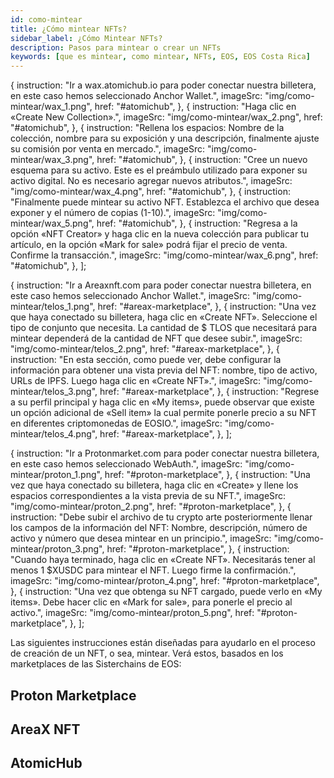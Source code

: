 ```yaml
---
id: como-mintear
title: ¿Cómo mintear NFTs?
sidebar_label: ¿Cómo Mintear NFTs?
description: Pasos para mintear o crear un NFTs
keywords: [que es mintear, como mintear, NFTs, EOS, EOS Costa Rica]
---
```



  {
    instruction:
      "Ir a wax.atomichub.io para poder conectar nuestra billetera, en este caso hemos seleccionado Anchor Wallet.",
    imageSrc: "img/como-mintear/wax_1.png",
    href: "#atomichub",
  },
  {
    instruction: "Haga clic en «Create New Collection».",
    imageSrc: "img/como-mintear/wax_2.png",
    href: "#atomichub",
  },
  {
    instruction:
      "Rellena los espacios: Nombre de la colección, nombre para su exposición y una descripción, finalmente ajuste su comisión por venta en mercado.",
    imageSrc: "img/como-mintear/wax_3.png",
    href: "#atomichub",
  },
  {
    instruction:
      "Cree un nuevo esquema para su activo. Este es el preámbulo utilizado para exponer su activo digital. No es necesario agregar nuevos atributos.",
    imageSrc: "img/como-mintear/wax_4.png",
    href: "#atomichub",
  },
  {
    instruction:
      "Finalmente puede mintear su activo NFT. Establezca el archivo que desea exponer y el número de copias (1-10).",
    imageSrc: "img/como-mintear/wax_5.png",
    href: "#atomichub",
  },
  {
    instruction:
      "Regresa a la opción «NFT Creator» y haga clic en la nueva colección para publicar tu artículo, en la opción «Mark for sale» podrá fijar el precio de venta. Confirme la transacción.",
    imageSrc: "img/como-mintear/wax_6.png",
    href: "#atomichub",
  },
];

  {
    instruction:
      "Ir a Areaxnft.com para poder conectar nuestra billetera, en este caso hemos seleccionado Anchor Wallet.",
    imageSrc: "img/como-mintear/telos_1.png",
    href: "#areax-marketplace",
  },
  {
    instruction:
      "Una vez que haya conectado su billetera, haga clic en «Create NFT». Seleccione el tipo de conjunto que necesita. La cantidad de $ TLOS que necesitará para mintear dependerá de la cantidad de NFT que desee subir.",
    imageSrc: "img/como-mintear/telos_2.png",
    href: "#areax-marketplace",
  },
  {
    instruction:
      "En esta sección, como puede ver, debe configurar la información para obtener una vista previa del NFT: nombre, tipo de activo, URLs de IPFS. Luego haga clic en «Create NFT».",
    imageSrc: "img/como-mintear/telos_3.png",
    href: "#areax-marketplace",
  },
  {
    instruction:
      "Regrese a su perfil principal y haga clic en «My items», puede observar que existe un opción adicional de «Sell item» la cual permite ponerle precio a su NFT en diferentes criptomonedas de EOSIO.",
    imageSrc: "img/como-mintear/telos_4.png",
    href: "#areax-marketplace",
  },
];

  {
    instruction:
      "Ir a Protonmarket.com para poder conectar nuestra billetera, en este caso hemos seleccionado WebAuth.",
    imageSrc: "img/como-mintear/proton_1.png",
    href: "#proton-marketplace",
  },
  {
    instruction:
      "Una vez que haya conectado su billetera, haga clic en «Create» y llene los espacios correspondientes a la vista previa de su NFT.",
    imageSrc: "img/como-mintear/proton_2.png",
    href: "#proton-marketplace",
  },
  {
    instruction:
      "Debe subir el archivo de tu crypto arte posteriormente llenar los campos de la información del NFT: Nombre, descripción, número de activo y número que desea mintear en un principio.",
    imageSrc: "img/como-mintear/proton_3.png",
    href: "#proton-marketplace",
  },
  {
    instruction:
      "Cuando haya terminado, haga clic en «Create NFT». Necesitarás tener al menos 1 $XUSDC para mintear el NFT. Luego firme la confirmación.",
    imageSrc: "img/como-mintear/proton_4.png",
    href: "#proton-marketplace",
  },
  {
    instruction:
      "Una vez que obtenga su NFT cargado, puede verlo en «My items». Debe hacer clic en «Mark for sale», para ponerle el precio al activo.",
    imageSrc: "img/como-mintear/proton_5.png",
    href: "#proton-marketplace",
  },
];

Las siguientes instrucciones están diseñadas para ayudarlo en el proceso de creación de un NFT, o sea, mintear. Verá estos, basados ​​en los marketplaces de las Sisterchains de EOS:

## Proton Marketplace

<CustomStepper Content={protonStepper} />

## AreaX NFT

<CustomStepper Content={areaxStepper} />

## AtomicHub

<CustomStepper Content={atomicHubStepper} />
